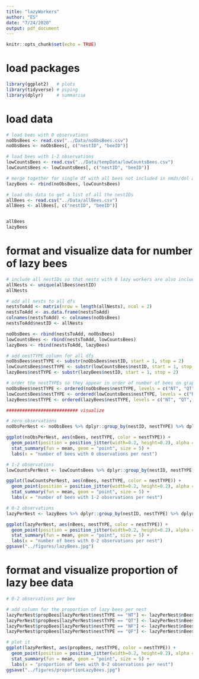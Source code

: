 ```yaml
---
title: "lazyWorkers"
author: "ES"
date: "7/24/2020"
output: pdf_document
---
```


```r
knitr::opts_chunk$set(echo = TRUE)
```

# load packages
```r
library(ggplot2)   # plots
library(tidyverse) # piping
library(dplyr)     # summarise
```

# load data
```r
# load bees with 0 observations
noObsBees <- read.csv("../Data/noObsBees.csv")
noObsBees <- noObsBees[, c("nestID", "beeID")]

# load bees with 1-2 observations
lowCountsBees <- read.csv("../Data/tempData/lowCountsBees.csv")
lowCountsBees <- lowCountsBees[, c("nestID", "beeID")]

# merge together for single df with all bees not included in nmds/dol analyses
lazyBees <- rbind(noObsBees, lowCountsBees)

# load obs_data to get a list of all the nestIDs
allBees <- read.csv("../Data/allBees.csv")
allBees <- allBees[, c("nestID", "beeID")]


allBees
lazyBees
```

# format and visualize data for number of lazy bees
```r
# include all nestIDs so that nests with 0 lazy workers are also included
allNests <- unique(allBees$nestID)
allNests

# add all nests to all dfs
nestsToAdd <- matrix(nrow = length(allNests), ncol = 2)
nestsToAdd <- as.data.frame(nestsToAdd)
colnames(nestsToAdd) <- colnames(noObsBees)
nestsToAdd$nestID <- allNests

noObsBees <- rbind(nestsToAdd, noObsBees)
lowCountsBees <- rbind(nestsToAdd, lowCountsBees)
lazyBees <- rbind(nestsToAdd, lazyBees)

# add nestTYPE column for all dfs
noObsBees$nestTYPE <- substr(noObsBees$nestID, start = 1, stop = 2)
lowCountsBees$nestTYPE <- substr(lowCountsBees$nestID, start = 1, stop = 2)
lazyBees$nestTYPE <- substr(lazyBees$nestID, start = 1, stop = 2)

# order the nestTYPEs so they appear in order of number of bees on graph
noObsBees$nestTYPE <- ordered(noObsBees$nestTYPE, levels = c("NT", "QT", "NF", "QF"))
lowCountsBees$nestTYPE <- ordered(lowCountsBees$nestTYPE, levels = c("NT", "QT", "NF", "QF"))
lazyBees$nestTYPE <- ordered(lazyBees$nestTYPE, levels = c("NT", "QT", "NF", "QF"))

########################### visualize

# zero observations
noObsPerNest <- noObsBees %>% dplyr::group_by(nestID, nestTYPE) %>% dplyr::summarise(nBees = dplyr::n() - 1) # subtract 1 b/c all nests have been added with 0 value

ggplot(noObsPerNest, aes(nBees, nestTYPE, color = nestTYPE)) +
  geom_point(position = position_jitter(width=0.2, height=0.2), alpha = 0.4) +
  stat_summary(fun = mean, geom = "point", size = 5) +
  labs(x = "number of bees with 0 observations per nest")

# 1-2 observations
lowCountsPerNest <- lowCountsBees %>% dplyr::group_by(nestID, nestTYPE) %>% dplyr::summarise(nBees = dplyr::n() - 1) # subtract 1 b/c all nests have been added with 0 value

ggplot(lowCountsPerNest, aes(nBees, nestTYPE, color = nestTYPE)) +
  geom_point(position = position_jitter(width=0.2, height=0.2), alpha = 0.4) +
  stat_summary(fun = mean, geom = "point", size = 5) +
  labs(x = "number of bees with 1-2 observations per nest")

# 0-2 observations
lazyPerNest <- lazyBees %>% dplyr::group_by(nestID, nestTYPE) %>% dplyr::summarise(nBees = dplyr::n() - 1) # subtract 1 b/c all nests have been added with 0 value

ggplot(lazyPerNest, aes(nBees, nestTYPE, color = nestTYPE)) +
  geom_point(position = position_jitter(width=0.2, height=0.2), alpha = 0.4) +
  stat_summary(fun = mean, geom = "point", size = 5) +
  labs(x = "number of bees with 0-2 observations per nest")
ggsave("../figures/lazyBees.jpg")
```

# format and visualize proportion of lazy bee data
```r
# 0-2 observations per bee

# add column for the proportion of lazy bees per nest
lazyPerNest$propBees[lazyPerNest$nestTYPE == "NT"] <- lazyPerNest$nBees[lazyPerNest$nestTYPE == "NT"] / 3
lazyPerNest$propBees[lazyPerNest$nestTYPE == "QT"] <- lazyPerNest$nBees[lazyPerNest$nestTYPE == "QT"] / 4
lazyPerNest$propBees[lazyPerNest$nestTYPE == "NF"] <- lazyPerNest$nBees[lazyPerNest$nestTYPE == "NF"] / 5
lazyPerNest$propBees[lazyPerNest$nestTYPE == "QF"] <- lazyPerNest$nBees[lazyPerNest$nestTYPE == "QF"] / 6

# plot it
ggplot(lazyPerNest, aes(propBees, nestTYPE, color = nestTYPE)) +
  geom_point(position = position_jitter(width=0.2, height=0.2), alpha = 0.4) +
  stat_summary(fun = mean, geom = "point", size = 5) +
  labs(x = "proportion of bees with 0-2 observations per nest")
ggsave("../figures/proportionLazyBees.jpg")
```